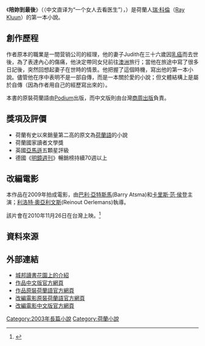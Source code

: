 {{Link style|time=2015-12-13T15:56:00+00:00}}
《'''陪妳到最後'''》（{{lang-nl|Komt een vrouw bij de dokter}}（中文直译为“一个女人去看医生”），{{lang-en|Love Life}}）是荷蘭人[[瑞·科倫|瑞·科倫]]（[[:en:Ray_Kluun|Ray Kluun]]）的第一本小說。

==創作歷程==
作者原本的職業是一間营销公司的經理，他的妻子Judith在三十六歲因[[乳癌|乳癌]]而去世後，為了表達內心的傷痛，他決定帶同女兒前往[[澳洲|澳洲]]旅行；當他在旅途中寫了很多日記後，突然回想起妻子在世時的情景。他把握了這個時機，寫出他的第一本小說。儘管他在序中表明不是一部自傳，而是一本關於愛的小說；但文體結構上是屬於自傳（因為作者用自己的經歷寫出來的）。

本書的原裝荷蘭語由[[:nl:Podium_(uitgeverij)|Podium]]出版，而中文版則由台灣[[商周出版|商周出版]]負責。

==獎項及評價==
*荷蘭有史以來銷量第二高的原文為[[荷蘭語|荷蘭語]]的小說
*荷蘭國家讀者文學獎
*英國[[亞馬遜公司|亞馬遜]]五顆星評級
*德國《[[明鏡週刊|明鏡週刊]]》暢銷榜持續70週以上

==改編電影==
本作品在2009年拍成電影，由[[巴利·亞特斯馬|巴利·亞特斯馬]](Barry Atsma)和[[卡里斯·范·侯登|卡里斯·范·侯登]]主演；[[利洛特·奧亞利文斯|利洛特·奧亞利文斯]](Reinout Oerlemans)執導。

該片會在2010年11月26日在台灣上映。<ref>{{Cite web |url=http://tw.movie.yahoo.com/movieinfo_main.html/id=3607 |title=陪妳到最後(Stricken) - Yahoo!奇摩電影 |accessdate=2010-11-13 |archive-date=2010-11-13 |archive-url=https://web.archive.org/web/20101113000416/http://tw.movie.yahoo.com/movieinfo_main.html/id=3607 |dead-url=no }}</ref>

==資料來源==
<references />

==外部連結==
*[https://web.archive.org/web/20101028150413/http://www.cite.com.tw/product_info.php?products_id=14357 城邦讀書花園上的介紹]
*[http://www.cite.com.tw/one_book.php?bnu=BL5016 作品中文版官方網頁] {{Wayback|url=http://www.cite.com.tw/one_book.php?bnu=BL5016 |date=20100516052545 }}
*[http://www.kluun.nl/komteenvrouwbijdedokter/mainindex.html 作品原裝荷蘭語官方網頁] {{Wayback|url=http://www.kluun.nl/komteenvrouwbijdedokter/mainindex.html |date=20110724160216 }} {{nl}}
*[http://www.komteenvrouwbijdedokterdefilm.nl/Default.aspx 改編電影原裝荷蘭語官方網頁] {{Wayback|url=http://www.komteenvrouwbijdedokterdefilm.nl/Default.aspx |date=20101117021223 }} {{nl}}
*[http://stricken.pixnet.net/blog 改編電影中文版官方網頁] {{Wayback|url=http://stricken.pixnet.net/blog |date=20160305001009 }}

{{DEFAULTSORT:Komt een vrouw bij de dokter}}
[[Category:2003年長篇小說|Category:2003年長篇小說]]
[[Category:荷蘭小說|Category:荷蘭小說]]